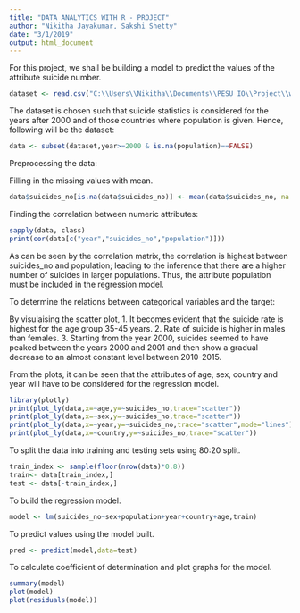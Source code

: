 ---
title: "DATA ANALYTICS WITH R - PROJECT"
author: "Nikitha Jayakumar, Sakshi Shetty"
date: "3/1/2019"
output: html_document
---

For this project, we shall be building a model to predict the values of the attribute suicide number.

```{r}
dataset <- read.csv("C:\\Users\\Nikitha\\Documents\\PESU IO\\Project\\who_suicide_statistics.csv")
```

The dataset is chosen such that suicide statistics is considered for the years after 2000 and of those countries where population is given.
Hence, following will be the dataset:

```{r}
data <- subset(dataset,year>=2000 & is.na(population)==FALSE)
```

Preprocessing the data:

Filling in the missing values with mean.

```{r}
data$suicides_no[is.na(data$suicides_no)] <- mean(data$suicides_no, na.rm=TRUE)   
```

Finding the correlation between numeric attributes:

```{r}
sapply(data, class)
print(cor(data[c("year","suicides_no","population")]))
```

As can be seen by the correlation matrix, the correlation is highest between suicides_no and population; leading to the inference that there are a higher number of suicides in larger populations.
Thus, the attribute population must be included in the regression model.


To determine the relations between categorical variables and the target:

By visulaising the scatter plot, 
1. It becomes evident that the suicide rate is highest for the age group 35-45       years.
2. Rate of suicide is higher in males than females.
3. Starting from the year 2000, suicides seemed to have peaked between the years     2000 and 2001 and then show a gradual decrease to an almost constant level        between 2010-2015.

From the plots, it can be seen that the attributes of age, sex, country and year will have to be considered for the regression model.

```{r}
library(plotly)
print(plot_ly(data,x=~age,y=~suicides_no,trace="scatter"))
print(plot_ly(data,x=~sex,y=~suicides_no,trace="scatter"))
print(plot_ly(data,x=~year,y=~suicides_no,trace="scatter",mode="lines"))
print(plot_ly(data,x=~country,y=~suicides_no,trace="scatter"))
```



To split the data into training and testing sets using 80:20 split.

```{r}
train_index <- sample(floor(nrow(data)*0.8))
train<- data[train_index,]
test <- data[-train_index,]
```

To build the regression model.

```{r}
model <- lm(suicides_no~sex+population+year+country+age,train)
```

To predict values using the model built.

```{r}
pred <- predict(model,data=test)
```

To calculate coefficient of determination and plot graphs for the model.

```{r}
summary(model)
plot(model)
plot(residuals(model))
```

